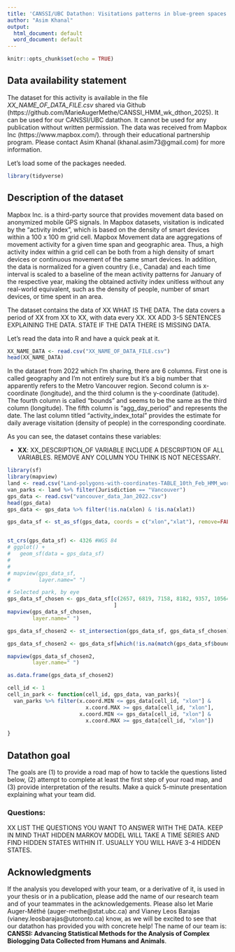 ```yaml
---
title: 'CANSSI/UBC Datathon: Visitations patterns in blue-green spaces '
author: "Asim Khanal"
output:
  html_document: default
  word_document: default
---
```


```r
knitr::opts_chunk$set(echo = TRUE)
```

## Data availability statement

The dataset for this activity is available in the file *XX_NAME_OF_DATA_FILE.csv* shared via Github (https://github.com/MarieAugerMethe/CANSSI_HMM_wk_dthon_2025). It can be used for our CANSSI/UBC datathon. It cannot be used for any publication without written permission. The data was received from Mapbox Inc (https://www.mapbox.com/). through their educational partnership program. Please contact Asim Khanal (khanal.asim73\@gmail.com) for more information. 

Let's load some of the packages needed.

```r
library(tidyverse)
```


## Description of the dataset

Mapbox Inc. is a third-party source that provides movement data based on anonymized mobile GPS signals. In Mapbox datasets, visitation is indicated by the “activity index”, which is based on the density of smart devices within a 100 x 100 m grid cell. Mapbox Movement data are aggregations of movement activity for a given time span and geographic area. Thus, a high activity index within a grid cell can be both from a high density of smart devices or continuous movement of the same smart devices. In addition, the data is normalized for a given country (i.e., Canada) and each time interval is scaled to a baseline of the mean activity patterns for January of the respective year, making the obtained activity index unitless without any real-world equivalent, such as the density of people, number of smart devices, or time spent in an area.

The dataset contains the data of XX WHAT IS THE DATA. The data covers a period of XX from XX to XX, with data every XX. XX ADD 3-5 SENTENCES EXPLAINING THE DATA. STATE IF THE DATA THERE IS MISSING DATA.


Let's read the data into R and have a quick peak at it.

```r
XX_NAME_DATA <- read.csv("XX_NAME_OF_DATA_FILE.csv")
head(XX_NAME_DATA)
```


In the dataset from 2022 which I’m sharing, there are 6 columns. First one is called geography and I’m not entirely sure but it’s a big number that apparently refers to the Metro Vancouver region. Second column is x-coordinate (longitude), and the third column is the y-coordinate (latitude). The fourth column is called “bounds” and seems to be the same as the third column (longitude). The fifth column is “agg_day_period” and represents the date. The last column titled “activity_index_total” provides the estimate for daily average visitation (density of people) in the corresponding coordinate.

As you can see, the dataset contains these variables:



- **XX**: XX_DESCRIPTION_OF VARIABLE
INCLUDE A DESCRIPTION OF ALL VARIABLES. REMOVE ANY COLUMN YOU THINK IS NOT NECESSARY.


```r
library(sf)
library(mapview)
land <- read.csv("Land-polygons-with-coordinates-TABLE_10th_Feb_HMM_workshop.csv")
van_parks <- land %>% filter(Jurisdiction == "Vancouver")
gps_data <- read.csv("vancouver_data_Jan_2022.csv")
head(gps_data)
gps_data <- gps_data %>% filter(!is.na(xlon) & !is.na(xlat))

gps_data_sf <- st_as_sf(gps_data, coords = c("xlon","xlat"), remove=FALSE)


st_crs(gps_data_sf) <- 4326 #WGS 84
# ggplot() +
#   geom_sf(data = gps_data_sf)
# 
# 
# mapview(gps_data_sf,
#         layer.name=" ")

# Selected park, by eye
gps_data_sf_chosen <- gps_data_sf[c(2657, 6819, 7158, 8182, 9357, 10564, 11054, 19219, 21988, 23052, 23884, 24354, 27842),
                                  ]
mapview(gps_data_sf_chosen,
        layer.name=" ")

gps_data_sf_chosen2 <- st_intersection(gps_data_sf, gps_data_sf_chosen)

gps_data_sf_chosen2 <- gps_data_sf[which(!is.na(match(gps_data_sf$bounds, gps_data_sf_chosen$bounds))),]

mapview(gps_data_sf_chosen2,
        layer.name=" ")

as.data.frame(gps_data_sf_chosen2)

```


```r

cell_id <- 1
cell_in_park <- function(cell_id, gps_data, van_parks){
  van_parks %>% filter(x.coord.MIN <= gps_data[cell_id, "xlon"] & 
                         x.coord.MAX >= gps_data[cell_id, "xlon"],
                       x.coord.MIN <= gps_data[cell_id, "xlon"] & 
                         x.coord.MAX >= gps_data[cell_id, "xlon"])
  
}
```

## Datathon goal

The goals are (1) to provide a road map of how to tackle the questions listed below, (2) attempt to complete at least the first step of your road map, and (3) provide interpretation of the results. Make a quick 5-minute presentation explaining what your team did.

### Questions:

XX LIST THE QUESTIONS YOU WANT TO ANSWER WITH THE DATA. KEEP IN MIND THAT HIDDEN MARKOV MODEL WILL TAKE A TIME SERIES AND FIND HIDDEN STATES WITHIN IT. USUALLY YOU WILL HAVE 3-4 HIDDEN STATES.

## Acknowledgments

If the analysis you developed with your team,  or a derivative of it, is used in your thesis or in a publication, please add the name of our research team and of your teammates in the acknowledgements. Please also let Marie Auger-Méthé (auger-methe@stat.ubc.ca) and Vianey Leos Barajas (vianey.leosbarajas@utoronto.ca) know, as we will be excited to see that our datathon has provided you with concrete help! The name of our team is: **CANSSI: Advancing Statistical Methods for the Analysis of Complex Biologging Data Collected from Humans and Animals**.



